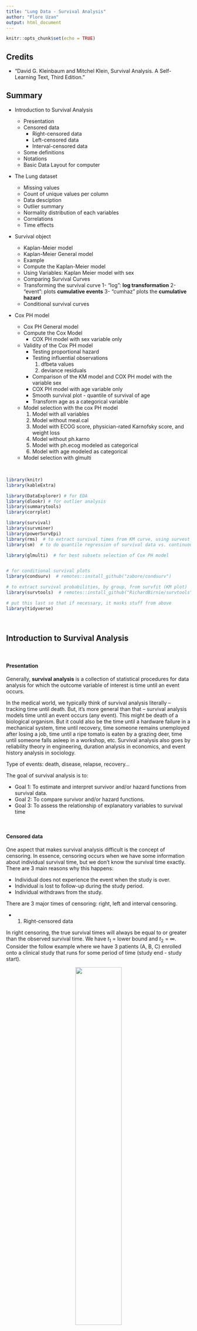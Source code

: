 ---
title: "Lung Data - Survival Analysis"
author: "Flore Uzan"
output: html_document
---

```{r setup, include=FALSE}
knitr::opts_chunk$set(echo = TRUE)
```

## Credits

- "David G. Kleinbaum and Mitchel Klein, Survival Analysis. A Self-Learning Text, Third Edition.”

## Summary

*   Introduction to Survival Analysis
    *   Presentation
    *   Censored data
        *   Right-censored data
        *   Left-censored data
        *   Interval-censored data
    *   Some definitions
    *   Notations
    *   Basic Data Layout for computer
*   The Lung dataset
    *   Missing values
    *   Count of unique values per column
    *   Data desciption
    *   Outlier summary
    *   Normality distribution of each variables
    *   Correlations
    *   Time effects

*   Survival object

    *   Kaplan-Meier model
    *   Kaplan-Meier General model
    *   Example
    *   Compute the Kaplan-Meier model
    *   Using Variables: Kaplan Meier model with sex 
    *   Comparing Survival Curves
    *   Transforming the survival curve
        1- “log”: **log transformation**
        2- “event”: plots **cumulative events**
        3- "cumhaz” plots the **cumulative hazard**
    *   Conditional survival curves

*   Cox PH model
    *   Cox PH General model
    *   Compute the Cox Model
        *   COX PH model with sex variable only 
    *   Validity of the Cox PH model
        *   Testing proportional hazard
        *   Testing influential observations
            1) dfbeta values
            2) deviance residuals
        *   Comparison of the KM model and COX PH model with the variable sex
        *   COX PH model with age variable only
        *   Smooth survival plot - quantile of survival of age
        *   Transform age as a categorical variable

    *   Model selection with the cox PH model
        1) Model with all variables
        2) Model without meal.cal
        3) Model with ECOG score, physician-rated Karnofsky score, and weight loss
        4) Model without ph.karno
        5) Model with ph.ecog modeled as categorical
        6) Model with age modeled as categorical
    *   Model selection with glmulti



<p>&nbsp;</p>


```{r, message=F, warning=F}
library(knitr)
library(kableExtra)

library(DataExplorer) # for EDA
library(dlookr) # for outlier analysis
library(summarytools)
library(corrplot)

library(survival)
library(survminer)
library(powerSurvEpi)
library(rms)  # to extract survival times from KM curve, using survest function
library(sm)  # to do quantile regression of survival data vs. continuous variable (sm.survival)

library(glmulti)  # for best subsets selection of Cox PH model


# for conditional survival plots
library(condsurv)  # remotes::install_github("zabore/condsurv")

# to extract survival probabilities, by group, from survfit (KM plot)
library(survtools)  # remotes::install_github("RichardBirnie/survtools")

# put this last so that if necessary, it masks stuff from above
library(tidyverse)
```

<p>&nbsp;</p>

## Introduction to Survival Analysis


<p>&nbsp;</p>


#### Presentation


Generally, **survival analysis** is a collection of statistical procedures for data analysis for which the outcome variable of interest is time until an event occurs. 

In the medical world, we typically think of survival analysis literally – tracking time until death. But, it’s more general than that – survival analysis models time until an event occurs (any event). This might be death of a biological organism. But it could also be the time until a hardware failure in a mechanical system, time until recovery, time someone remains unemployed after losing a job, time until a ripe tomato is eaten by a grazing deer, time until someone falls asleep in a workshop, etc. Survival analysis also goes by reliability theory in engineering, duration analysis in economics, and event history analysis in sociology.

Type of events: death, disease, relapse, recovery...

The goal of survival analysis is to:

*   Goal 1: To estimate and interpret survivor and/or hazard functions from survival data.
*   Goal 2: To compare survivor and/or hazard functions.
*   Goal 3: To assess the relationship of explanatory variables to survival time

<p>&nbsp;</p>


#### Censored data


One aspect that makes survival analysis difficult is the concept of censoring. In essence, censoring occurs when we have some information about individual survival time, but we don’t know the survival time exactly. There are 3 main reasons why this happens:

*   Individual does not experience the event when the study is over.
*   Individual is lost to follow-up during the study period.
*   Individual withdraws from the study.



There are 3 major times of censoring: right, left and interval censoring.


*   1) Right-censored data


In right censoring, the true survival times will always be equal to or greater than the observed survival time. We have $t_1$ = lower bound and $t_2$ = $\infty$. Consider the follow example where we have 3 patients (A, B, C) enrolled onto a clinical study that runs for some period of time (study end - study start).


<center>

![](C:\Users\flore\Documents\Fall 2020- Spring 2021\STAT696\Lung Dataset\Censored_Data_EX1.PNG){width=50%}


</center>


1. Patient A requires no censoring since we know their exact survival time which is the time until death. 

2. Patient B survives passed the end of the study and needs to be censored (indicated with the + at the end of the follow-up time).

3. Patient C withdraws from the study and needs to be censored since they withdrew before the study ended.


Note: This example is a bit unrealistic since it’s rare to have all patients enrolled at the same time in a study. In reality, patients would be enrolled at different times in the trial. But this example is meant more so to illustrate the concepts of censoring.



*   2) Left-censored data

In contrast to right-censoring, left censoring occurs when the person’s true survival time is less than or equal to the observed survival time. We have $t_1$ = 0 and $t_2$ = upper bound.

<center>

![](C:\Users\flore\Documents\Fall 2020- Spring 2021\STAT696\Lung Dataset\Censored_Data_EX2.PNG){width=50%}


</center>


An example of a situation could be for virus testing. For instance, if we’ve been following an individual and recorded an event when for instance the individual tests positive for a virus but we don’t know the exact time of when the individual was exposed to the disease. We only know that there was some exposure between 0 and the time they were tested.


*   3) Interval-censored data

Survival analysis data can also be interval-censored, which can occur if a subject’s true (but unobserved) survival time is within a certain known specified time interval.

<center>

![](C:\Users\flore\Documents\Fall 2020- Spring 2021\STAT696\Lung Dataset\Censored_Data_EX3.PNG){width=50%}


</center>

Using the virus testing example, if we have the situation whether we’ve performed testing on the indvidual at some timepoint $t_{(1)}$ and the individual was negative. But then at a timepoint further on $t_{(2)}$, the individual tested positive:

In this scenario, we know the individual was exposed to the virus sometime between t1 and t2, but we do not know the exact timing of the exposure.

<p>&nbsp;</p>


#### Some definitions...


*   **survival time**: time until an event occurs. For example: time that an individual has “survived” over some follow-up period 
*   **survival probability**: conditional probability of surviving beyond a time, given that an individual has survived just prior to that time.
*   **failure**: event of interest usually is death, disease incidence, or some other negative individual
experience.  
*   **censoring**: occurs if a subject has not experienced the event of interest by the end of the data collection. It is a type of missing data problem unique to survival analysis. We don’t know the survival time exactly because the study ends, a person is lost to follow-up or withdraws from the study...
*   **right-censored**: true survival time is equal to or greater than observed survival time  
*   **left-censored**: true survival time is less than or equal to the observed survival time  
*   **interval-censored**: true survival time is within a known time interval 


Terminology: time = survival time; event = failure. We have two possible outcomes/status: event/failure (1) and censored (0).


<p>&nbsp;</p>



#### Notations


 *    **T**: random variable for a person’s survival time (T $\geq$ 0)

 *    **t**: specific of interest for the variable T

 *    **d**: (0, 1) random variable, 1 if failure  if the event occurs during the study period, 0 censored

 *    **S(t) = P(T $>$ t)**: survival function, "probability that a person survives longer than some specified time t". NB: S(0) = 1, S($\infty$) = 0, S decreasing.
    
  Theoretically, as t ranges from 0 up to infinity, the survivor function is graphed as a decreasing smooth curve, which begins at S(t) = 1 at t = 0 and heads downward toward zero as t increases toward infinity. In practice, using data, we usually obtain estimated survivor curves that are step functions, as illustrated here, rather than smooth curves.

<center>

 ![](C:\Users\flore\Documents\Fall 2020- Spring 2021\STAT696\Lung Dataset\Survival_Curves.PNG)
 
</center>

 *    **h(t) = $\lim\limits_{\Delta t\to 0} \frac{P(t\leq T < t + \Delta t | T \geq t )}{\Delta t}$**: hazard function, "potential of failure in an infinitesimally small time period between t and t + $\Delta t$ given that the subject has survived up till time t = P(individual fails in the interval [t, t + $\Delta t$ | survival up to time t). In other words, the hazard function h(t) gives the instantaneous potential per unit time for the event to occur, given that the individual has survived up to time t. Note: not a density or a probability. always positive with no upper bound

<p>&nbsp;</p>

Regardless of which function S(t) or h(t) one prefers, there is a clearly defined relationship between the two. In fact, if one knows the form of S(t), one can derive the corresponding h(t), and vice versa: 

S(t) = $exp[ - \int_{0}^{1} h(u) du]$ and h(t) = $- [\frac{dS(t)/dt}{S(t)}]$


The hazard rate indicates failure potential rather than survival probability. Thus, the higher the average hazard rate, the lower is the group’s probability of surviving.

<p>&nbsp;</p>

<p>&nbsp;</p>

#### Basic Data Layout for computer

<p>&nbsp;</p>

This layout helps provide some understanding of how a survival analysis actually works and, in particular, how survivor curves are derived.

<p>&nbsp;</p>


<center>


![](C:\Users\flore\Documents\Fall 2020- Spring 2021\STAT696\Lung Dataset\Basic_Data_Layout.PNG)

</center>



The first column in the table gives ordered survival times from smallest to largest. These are denoted by t’s with subscripts within parentheses, starting with $t_{(0)}$, then $t_{(1)}$ and so on, up to $t_{(k)}$ where k is the number of distinct times at which subjects failed ($k \leq n$).

The second column gives frequency counts, denoted by $m_f$, of failures at each distinct failure time. 


The third column gives frequency counts, denoted by $q_f$, of those persons censored in the time interval starting with failure time $t_{(f)}$ up to the next failure time denoted $t_{(f+1)}$. Technically, because of the way we have defined this interval in the table, we include those persons censored at the beginning of the interval. 

The last column gives the risk set, $R(t_{(f)})$, which denotes the collection of individuals who have survived at least to time $t_{(f)}$.

Let's look at an example of data derived from a study of the remission times in weeks for two groups of leukemia patients, with 21 patients in each group. Group 1 is the treatment group and group 2 is the placebo group. The basic question of interest concerns comparing the survival experience of the two groups.

<center>

![](C:\Users\flore\Documents\Fall 2020- Spring 2021\STAT696\Lung Dataset\Basic_Data_Layout_EX1.PNG){width=25%}

</center>

For example, using the remission data for group 1, we find that 9 of the 21 persons failed, including 3 persons at 6 weeks and 1 person each at 7, 10, 13, 16, 22, and 23 weeks. These nine *failures* have $k = 7$ distinct survival times, because three persons had survival time 6 and we only count one of these 6’s as distinct. The first ordered failure time for this group, denoted as $t_{(1)}$, is 6; the second ordered failure time $t_{(2)}$, is 7, and so on up to the seventh ordered failure time of 23.


The *censored data* includes 5 nonzero $q$’s: $q_1 = 1$, $q_2 = 1$, $q_3 = 2$, $q_5 = 3$, $q_7 = 5$. Adding these values gives us the total number of censored observations for group 1, which is 12. Moreover, if we add the total number of $q$’s (12) to the total number of m’s (9), we get the total number of subjects in
group 1, which is 21.

For the *risk set*, we see that at the start of the study everyone in group 1 survived at least 0 weeks, so the risk set at time 0 consists of the entire group of 21 persons. The risk set at 6 weeks for group 1 also consists of all 21 persons, because all 21 persons survived at least as long as 6 weeks. These 21 persons include the 3 persons who failed at 6 weeks, because they survived and were still at risk just up to this point.


Now let’s look at the risk set at 7 weeks. This set consists of 17 persons in group 1 that survived at least 7 weeks. We omit everyone in the X-ed area. Of the original 21 persons, we therefore have excluded the three persons who failed at
6 weeks and the one person who was censored at 6 weeks. These four persons did not survive at least 7 weeks. Although the censored person may have survived longer than 7 weeks, we must exclude him or her from the risk set at 7 weeks because we have information on this person only up to 6 weeks.


<p>&nbsp;</p>


<p>&nbsp;</p>

## The Lung dataset


We use the **lung dataset** available from the survival package survival. The data contain subjects with advanced lung cancer from the North Central Cancer Treatment Group. It includes the 10 following variables:

*   inst:	$\qquad$ Institution code

*   time: $\qquad$	Survival time in days

*   status:	$\qquad$ censoring status 1=censored, 2=dead

*   age:	$\qquad$ Age in years

*   sex:	$\qquad$ Male=1 Female=2

*   ph.ecog:	$\qquad$ ECOG performance score as rated by the physician. 0=asymptomatic, 1= symptomatic but completely ambulatory, 2= in bed <50% of the day, 3= in bed > 50% of the day but not bedbound, 4 = bedbound

*   ph.karno:	$\qquad$ Karnofsky performance score (bad=0-good=100) rated by physician

*   pat.karno:	$\qquad$ Karnofsky performance score (0 = bad,  100 = good) as rated by patient

*   meal.cal:	$\qquad$ Calories consumed at meals

*   wt.loss:	$\qquad$ Weight loss in last six months


<p>&nbsp;</p>

```{r}
data(lung)

head(lung, n=10) %>%
  kbl() %>%
  kable_styling()
```

```{r, message=F, warning=F}
data(lung)
t(introduce(lung))
plot_intro(lung)
```

We have 2280 observations. All the variables are treated as continuous. Therefore, we transform the variable sex into a factor. We can also see that only 167/228 = 73% of the rows are complete

```{r, message=F, warning=F}
# re-code sex and status
lung <- lung %>% 
            mutate(sex=factor(sex, levels=c(1,2), labels=c("M", "F")),
                   had_event=ifelse(status==1, 0, 1))
```


<p>&nbsp;</p>


#### Missing values


```{r, message=F, warning=F}
plot_missing(lung, group=c("Good"=1.0), theme_config=list(text = element_text(size = 16)))
```

The missing values are predominantly in meal.cal and wt.loss.


<p>&nbsp;</p>

#### Count of unique values per column


```{r, message=F, warning=F}
lung %>% 
    mutate(sex=as.numeric(sex)) %>%
    pivot_longer(cols=colnames(lung)) %>% 
    group_by(name) %>% 
    summarize(unique_values=n_distinct(value))
```


<p>&nbsp;</p>


#### Data desciption


```{r, message=F, warning=F}
descr(lung, transpose=TRUE, stats=c("min", "med", "mean", "max", "q1", "q3", "sd"))
```

```{r, message=F, warning=F}
tmp = lung %>% 
        select(age, meal.cal, pat.karno, ph.karno, time, wt.loss) %>% 
        pivot_longer(everything())
ggplot(tmp, aes(x=value)) + 
  geom_histogram(aes(y=..density..), alpha=0.5) + 
  geom_density() + 
  facet_wrap(. ~ name, scales="free") +
  theme(text = element_text(size=20))
```

```{r, message=F, warning=F}
# compare censored and uncensored observations
tmp = lung %>% 
        select(had_event, age, meal.cal, pat.karno, ph.karno, time, wt.loss) %>% 
        pivot_longer(-one_of("had_event")) %>%
        mutate(had_event=ifelse(had_event==0,"Censored", "Died"))
ggplot(tmp, aes(x=value)) + 
  geom_density(aes(color=had_event)) + 
  facet_wrap(. ~ name, scales="free") +
  theme(text = element_text(size=20),
        legend.title = element_blank(),
        legend.position = "top")
```


```{r, message=F, warning=F}
# bar charts of discrete features
plot_bar(lung %>% 
           select(ph.ecog, sex, had_event) %>%
           mutate(ph.ecog=factor(ph.ecog, 
                                 levels=c(0, 1, 2, 3, 4), 
                                 labels=c("0-asymptomatic", "1-symptomatic", "2-in bed <50%", "3-in bed >50%", "4-bedbound"))), 
         theme_config=list(text = element_text(size = 20)), 
         order_bar=FALSE)
```

```{r, message=F, warning=F}
# compare censored and uncensored observations
tmp = lung %>% 
        select(had_event, sex, ph.ecog) %>% 
        mutate(had_event=ifelse(had_event==0,"Censored", "Died"),
               ph.ecog=factor(ph.ecog)) %>%
        pivot_longer(-one_of("had_event")) %>%
        group_by(had_event, name, value) %>%
        summarise(count=n())
        

ggplot(tmp, aes(x=value, y=count)) + 
  geom_bar(aes(fill=had_event), position="dodge", stat="identity") + 
  facet_wrap(. ~ name, scales="free") +
  theme(text = element_text(size=20),
        legend.title = element_blank(),
        legend.position = "top")
```


*   Average time-to-event/censor: 363 days: censored subjects, 283 days: dead subjects, right-skewed

*   72% of individuals in the study died
*   61% male, 39% female
*   Age is left-skewed; median = 63
*   Weight loss in the last 6 months with Median = 7 pounds, IQR is 0 to 16 pounds.
*   Performance scores at study start were good: The IQR of the Karnosky scores were 70-90, between “able to live at home” and “normal activity”). Most subjects had an ECOG score between “asymptomatic” and “symptomatic but ambulatory


<p>&nbsp;</p>

#### Outlier summary


```{r, message=F, warning=F}
outlier_summary = diagnose_outlier(lung) %>% filter(outliers_cnt > 0)
outlier_var_iqr = data.frame(t(apply(lung[, outlier_summary$variables], 2, quantile, c(0.25, 0.75), na.rm=TRUE)))
outlier_var_iqr %>%
  rename(Q25="X25.", Q75="X75.") %>%
  rownames_to_column("variables") %>%
  left_join(outlier_summary, by="variables") %>%
  select(variables, Q25, Q75, outliers_mean, outliers_cnt, with_mean, without_mean) %>%
  mutate(across(where(is.numeric), round, 2))
```


```{r, message=F, warning=F}
# use dlookr to examine outliers
plot_outlier(lung,
             diagnose_outlier(lung) %>%
                filter(outliers_cnt > 0) %>%
                select(variables) %>%
                unlist())
```


```{r, message=F, warning=F}
box_data <- lung %>% 
              select(outlier_summary$variables) %>% 
              pivot_longer(everything()) %>% 
              drop_na()
ggplot(box_data, aes(x=value)) + 
  geom_boxplot() + 
  facet_wrap(.~name, scales="free") +
  theme(axis.text.y = element_blank(),
        axis.ticks.y = element_blank(),
        axis.title.x = element_blank(),
        text = element_text(size=20))
```

*   5 individuals’ calories at meals average 2,410 calories/meal, compared to an average overall of 929 calories/meal.
*   Some subjects lost more than 50 pounds in the last 6 months; 1 individual had gained weight.
*   Outliers in time-to-event survived, on average, 871 days, as compared to 305 days on average across all subjects


<p>&nbsp;</p>


#### Normality distribution of each variables


```{r, message=F, warning=F}
normality(lung)
plot_normality(lung)
```

We examine normality, but our variables are all skewed.


<p>&nbsp;</p>


#### Correlations



```{r, message=F, warning=F}
# dlookr: correlation heatmap
data_for_cor <- lung %>% 
                  select(age, ph.ecog, ph.karno, pat.karno, meal.cal, wt.loss, time) %>% 
                  replace(is.na(.), 0)

corrs = cor(data_for_cor)
corrplot(corrs, type="upper", method="color", addCoef.col = "black")
```


*   We can observe a strong correlation between ph.ecog and ph.karno, and the correlation between ph.ecog and pat.karno. 
*   The age is associated with worse performance scores, lower meal calories, more weight loss, and shorter time-to-event. 
*   Good performance scores are associated with more calories at meals, less weight loss, and longer times-to-event


<p>&nbsp;</p>


#### Time effects


```{r, message=F, warning=F}
scattervars <- c("inst", "time", "age", "ph.ecog", "ph.karno", "pat.karno", "meal.cal", "wt.loss")
time_df <- lung %>% 
                select(all_of(scattervars)) %>%
                pivot_longer(cols=-time, names_to="variable")

ggplot(time_df, aes(x=time, y=value)) +
    geom_jitter() +
    facet_wrap(vars(variable), nrow=2, scales="free")

```

<p>&nbsp;</p>


<p>&nbsp;</p>

## Survival object



'Surv' is the main function used to create the survival object, usually used as a response variable in a model formula. It takes as an input the time and event.

```{r}
Surv(lung$time, lung$status)[1:10]
```

<p>&nbsp;</p>


<p>&nbsp;</p>


## Kaplan-Meier model


<p>&nbsp;</p>

#### Kaplan-Meier General model

The Kaplan-Meier method is the most common way to estimate survival times and probabilities. It is a **non-parametric** approach that results in a step function, where there is a step down each time an event occurs.

The remaining survival probabilities are computed such that we count the number of subjects surviving past the specified time being considered and divide by the number of subjects at the start of follow-up.

$$\hat{S}(t_{f}) = \hat{S}(t_{f-1}) \hat{P}r(T \geq t_{(f)} | T \geq t_{(f)} ) = \prod_{i=1}^{f} \hat{P}r(T \geq t_{(i)} | T \geq t_{(i)} )$$

This formula gives the probability of surviving past the previous failure time $t_{f-1}$, multiplied by the conditional probability of surviving past time $t_{f}$, given survival to at least time $t_{f}$. Each term in the product is the probability of exceeding a specific ordered failure time $t_{f}$ given that a subject survives up to that failure time. 


<p>&nbsp;</p>



#### Example


Looking at the previous example, we can calculate  the survival time from the Kaplan-Meier model.

<center>

![](C:\Users\flore\Documents\Fall 2020- Spring 2021\STAT696\Lung Dataset\Kaplan_Meier_EX.PNG){width=25%}

</center>


The first survival estimate on the list is $\hat{S}(0) = 1$, as it will always be, because this gives the probability of surviving past time zero.


The other survival estimates are calculated by multiplying the estimate for the immediately preceding failure time by a fraction. For example, the fraction is 18/21 for surviving past week 6, because 21 subjects remain up to week 6 and 3 of these subjects fail to survive past week 6. The fraction is 16/17 for surviving past week 7, because 17 people remain up to week 7 and 1 of these fails to survive past week 7. The other fractions are calculated similarly.


<p>&nbsp;</p>

#### Compute the Kaplan-Meier model


With the survfit() function, we create a simple survival curve that doesn’t consider any different groupings, so we’ll specify just an intercept (e.g., ~1) in the formula that survfit expects.


```{r}
fit_overall = survfit(Surv(time, event=had_event) ~ 1, data=lung)
print(fit_overall)
```

By default, the function print() shows a short summary of the survival curves. It prints the number of observations, number of events, the median survival and the confidence limits for the median. We can note that the median survival time is 310 days.

The function survfit() returns a list of variables, including the following components:

*   n: total number of subjects in each curve.
*   time: the time points on the curve.
*   n.risk: the number of subjects at risk at time t
*   n.event: the number of events that occurred at time t.
*   n.censor: the number of censored subjects, who exit the risk set, without an event, at time t.
*   lower,upper: lower and upper confidence limits for the curve, respectively.

```{r}
# creates the survival table 
f <- summary(fit_overall)
df_overall_fit <- data.frame(f$time, f$n.risk, f$n.event, f$n.censor, f$surv, f$lower, f$upper)
names(df_overall_fit) <- c("time", "n.risk", "n.event", "n.censor", "survival", "ci_95_lower", "ci_95_upper")
head(df_overall_fit, n=10)
```

We use the function ggsurvplot() [in Survminer R package] to produce the survival curves for the two groups of subjects.

```{r}
ggsurvplot(fit_overall, 
            xlab="Days", 
            ylab="Overall survival probability",
            risk.table=TRUE,
            conf.int=TRUE,
            surv.median.line="hv")  # draw horizontal AND vertical line for median
```


<p>&nbsp;</p>

#### Using Variables: Kaplan Meier model with sex 

we model something besides just an intercept. Let’s fit survival curves separately by sex.


```{r}
# visualize (KM plot) effect of sex

# median survival time for men = 270 days, vs. 426 days for women
km_sex = survfit(Surv(time, event=had_event) ~ strata(sex), data=lung)
print(km_sex)

ggsurvplot(survfit(Surv(time, event=had_event) ~ sex, data=lung), # survival model
           xlab="Days", 
           ylab="Overall survival probability",
           pval = TRUE, # displays p-value of log-rank test of the difference between the two curves
           risk.table=TRUE,
           conf.int=TRUE,  # plots a confidence interval for each curve
           surv.median.line="hv")
```

```{r}
ggsurvplot(
  survfit(Surv(time, event=had_event) ~ sex, data=lung),                     #survival model we want to plot 
  pval = TRUE,              #displays p-value of log-rank test, if p-value < 0.05, then the difference between the two curves are statistically significant
  conf.int = TRUE,          #plots a confidence interval for each curve
  xlab = "Time in days",
  break.time.by = 150,      # break X axis in time intervals by 100.
  ggtheme = theme_light(),  # customize theme with a grid for better readability 
  risk.table = "abs_pct",   # absolute number and percentage at risk
  risk.table.y.text.col = T,# colour risk table text annotations
  risk.table.y.text = FALSE,# show bars instead of names in text annotations
                            # in legend of risk table.
  ncensor.plot = TRUE,      # plot the number of censored subjects at time t
  surv.median.line = "hv",   # add the median survival pointer
  legend.labs=c("Male", "Female"), legend.title="Sex",  
  palette=c("dodgerblue2", "orchid2"), 
  title="Kaplan-Meier Curve for Lung Cancer Survival by sex", 
  risk.table.height=.15
)
```


<p>&nbsp;</p>

#### Comparing Survival Curves


The **log-rank** test can be used to evaluate whether or not KM curves for two or more groups are statistically equivalent. The null hypothesis is that there is no difference in survival between the groups. 

The log rank test is a **non-parametric test**, which makes no assumptions about the survival distributions. It is approximately distributed as a chi-square test statistic.


<p>&nbsp;</p>

We consider the previous example. For two-group case, the log–rank test statistic is formed using the sum of the observed minus expected counts over all failure times for one of the groups. The null hypothesis being tested is that there is no overall difference between the two survival curves. Under this null hypothesis, the log-rank statistic is approximately chi-square with one degree of freedom. Thus, a p-value for the log–rank test is determined from tables of the chi-square distribution. 

$$X^{2} = \frac{(O_{i} - E_{i})^{2}}{V(O_{i} - E_{i})}  \sim  \chi^{2}$$

with:

*   $m_{if}$ = observed counts in group i at time f

*   $e_{if}$ = expected counts in group i at time f (in our case: $e_1 = (\frac{n_{1f}}{n_{1f} + n_{2f}})(m_{1f} + m_{2f})$, $e_2 = (\frac{n_{2f}}{n_{1f} + n_{2f}})(m_{1f} + m_{2f})$)

*   $\#$ of failure times for the group i is: $O_{i} - E_{i} = \sum_{f=1}^{27} (m_{if} - e_{if})$


<center>

![](C:\Users\flore\Documents\Fall 2020- Spring 2021\STAT696\Lung Dataset\Log_RankEX.PNG){width=25%}

</center>


Therefore, we have $O_{1} - E_{1} = -10.26$ and $O_{2} - E_{2} = 10.26$. 

For two groups, the variance formula is the same for each group:

$$V(O_{i} - E_{i}) = \sum_j \frac{n_{1f}n_{2f}(m_{1f} + m_{2f})(n_{1f} + n_{2f} - m_{1f} - m_{2f})}{(n_{1f} + n_{2f})(n_{1f} + n_{2f} - 1)}$$
We will use the group 2 value to carry out the test, but as we can see, except for the minus sign, the difference is the same for the two groups.


Therefore, the estimated variance of $O_2 - E_2$ is computed from the variance formula above to be 6.2685. The log–rank statistic then is obtained by squaring 10.26 and dividing by 6.285, which yields 16.793, as shown on the computer printout.

$$X^{2} = \frac{(O_{i} - E_{i})^{2}}{\hat{V}(O_{i} - E_{i})}  = \frac{(10.26)^2}{ 6.2685} = 16.793$$.


<p>&nbsp;</p>


An approximation to the log–rank statistic, shown here, can be calculated using observed and expected values for each group without having to compute the variance formula.

$$X^{2} = \sum_{i}^{\# of groups} \frac{(O_{i} - E_{i})^{2}}{E_{i}}$$

In our case, we have:

$$X^{2} = \frac{(-10.26)^2}{ 19.26} + \frac{(10.26)^2}{ 10.74} = 15.276$$

The calculation of the approximate formula is shown here for the remission data. The expected values are 19.26 and 10.74 for groups 1 and 2, respectively. The chi-square value obtained is 15.276, which is slightly smaller than the log–rank statistic of 16.793.


Although the same tabular layout can be used to carry out the calculations when there are more than two groups, the test statistic is more complicated mathematically, involving both ariances and covariances of summed observed minus expected scores for each group. 


<p>&nbsp;</p>

The function survdiff() [in survival package] can be used to compute log-rank test comparing males and females survival curves.

```{r}
survdiff(Surv(time, had_event) ~ sex, lung)
```

The log rank test for difference in survival gives a p-value of p = 0.001, indicating that the sex groups differ significantly in survival.


<p>&nbsp;</p>

There are several alternatives to the log rank test  designed to test the hypothesis that two or more survival curves are equivalent called the Wilcoxon, the Tarone-Ware, the Peto, and the Flemington-Harrington test. These test statistics are variations of the log rank test statistic and are derived by applying different weights at the f-th failure time (as shown on the left for two groups).


<p>&nbsp;</p>


#### Transforming the survival curve


There is another major argument of the ggsurvplot() function, “fun”, which proposes alternative transformations:


<p>&nbsp;</p>

1- “log”: **log transformation** of the survivor function

```{r}
ggsurvplot(survfit(Surv(time, event=had_event) ~ sex, data=lung),
          conf.int = TRUE,
          ggtheme = theme_bw(), 
          fun = "log")
```


<p>&nbsp;</p>

2- “event”: plots **cumulative events** (f(y) = 1-y). It’s also known as the cumulative incidence.


```{r}
ggsurvplot(survfit(Surv(time, event=had_event) ~ sex, data=lung),
          conf.int = TRUE,
          ggtheme = theme_bw(), 
          fun = "event")
```


<p>&nbsp;</p>

3- "cumhaz” plots the **cumulative hazard** function (f(y) = -log(y))

 The cumulative hazard (H(t)) can be interpreted as the cumulative force of mortality. In other words, it corresponds to the number of events that would be expected for each individual by time t if the event were a repeatable process.
 
```{r}
ggsurvplot(survfit(Surv(time, event=had_event) ~ sex, data=lung),
          conf.int = TRUE,
          ggtheme = theme_bw(), 
          fun = "cumhaz")
```


<p>&nbsp;</p>


#### Conditional survival curves


It can be useful to generate survival estimates among a group of patients who have already survived for some length of time.

$$S(y|x) = \frac{S(x + y)}{S(x)}$$
where:

*   y: number of additional survival years of interest
*   x: number of years a patient has already survived


We can compute the conditional survival estimates with the package condsurv and generate estimates and plots related to conditional survival.

We can use the conditional_surv_est function to get estimates and 95% confidence intervals. Let’s condition on survival to 6-months.

```{r}
fit_overall = survfit(Surv(time, event=had_event) ~ 1, data=lung)
surv_times <- c(0, 0.5*365, 365, 1.5*365, 2*365)

gg_conditional_surv(
  basekm = fit_overall,  # intercept-only model 
  at = surv_times,
  main = "Conditional survival in lung data",
  xlab = "Days"
  ) +
  labs(color = "Conditional time")
```

The resulting plot has one survival curve for each time on which we condition. In this case the first line is the overall survival curve since it is conditioning on time 0.

```{r}
conditional_surv_est(fit_overall, t1=0, t2=2*365)
surv_times <- c(0.25*365, 0.5*365, 365, 1.5*365, 2*365)

# unconditional survival probabilities (at 3/6/12/18/24 months)
purrr::map_df(
  surv_times, 
  ~conditional_surv_est(
    basekm = fit_overall, 
    t1 = 0, 
    t2 = .x) 
  ) %>% 
  mutate(months = round(surv_times / 30.4)) %>% 
  select(months, everything())

# 3-month conditional survival probabilities (at 6/12/18/24 months)
purrr::map_df(
  surv_times[-1], 
  ~conditional_surv_est(
    basekm = fit_overall, 
    t1 = 0.25*365, 
    t2 = .x) 
  ) %>% 
  mutate(months = round(surv_times[-1] / 30.4)) %>% 
  select(months, everything())

# 6-month conditional survival probabilities (at 12/18/24 months)
purrr::map_df(
  surv_times[-1:-2], 
  ~conditional_surv_est(
    basekm = fit_overall, 
    t1 = 0.5*365, 
    t2 = .x) 
  ) %>% 
  mutate(months = round(surv_times[-1:-2] / 30.4)) %>% 
  select(months, everything())

# 12-month survival probabilities (at 18/24 months)
purrr::map_df(
  surv_times[-1:-3], 
  ~conditional_surv_est(
    basekm = fit_overall, 
    t1 = 365, 
    t2 = .x) 
  ) %>% 
  mutate(months = round(surv_times[-1:-3] / 30.4)) %>% 
  select(months, everything())
```

<p>&nbsp;</p>


<p>&nbsp;</p>

## Cox PH model


Kaplan-Meier curves are good for visualizing differences in survival between two categorical groups, and the log-rank test you get when you ask for pval = TRUE is useful for asking if there are differences in survival between different groups. But this doesn’t generalize well for assessing the effect of quantitative variables.

Another method, called **Cox PH** regression, can assess the effect of both categorical and continuous variables, and can model the effect of multiple variables at once. 

<p>&nbsp;</p>

### Cox PH General model



The Cox model is expressed by the **hazard function** denoted by $h(t)$. This model can be used to fit univariable and multivariable regression models that have survival outcomes. The hazard function can be interpreted as the risk of dying at time t. It can be estimated as follow:

$h(t, X_{i}) = h_{0}(t)e^{ \sum_{j=1}^{p} \beta_{j}X_{i,j}} = h_{0}(t)exp(\beta_{1}X_{i,1} + ... +\ beta_{p}X_{i,p})$

where:

*   $h(t)$ is the hazard, the instantaneous rate at which events occur. 
*   $h_{0}(t)$ is called the **baseline hazards** (when all X's are equal to 0), depends on $t$
*   $X = (X_{1}, X_{2},..., X_{p})$ explanatory/predictor variables
*   $e^{ \sum_{i=1}^{p} \beta_{i}X_{i}}$, depends only on X's, called \textbf{time-independent}.

Because the **baseline hazard** $h_{0}(t)$ is an unspecified function, the Cox model us a **semiparametric** model.

Advantages of the model: “robust” model, so that the results from using the Cox model will closely approximate the results for the correct parametric model.



<p>&nbsp;</p>


The Cox model can be written as a multiple linear regression of the logarithm of the hazard on the variables $X_{i}$, with the baseline hazard, $h_{0}(t)$, being an ‘intercept’ term that varies with time. 


$$log(h(t, X_{i})) = log(h_{0}(t)) + \sum_{j=1}^{p} \beta_{j}X_{i,j}$$

We can compute the **hazard ratio**, which is the ratio of hazards between two groups at any particular point in time: "hazard for one individual divided by the hazard for a different individual".


$$\hat{HR} = \frac{\hat{h}(t, X^{*})}{\hat{h}(t, X)} = e^{ \sum_{i=1}^{p} \beta_{i} (X^{*}_{i} - X_{i})}$$


with:

X$^{*}$:  set of predictors for one individual

X: set of predictors for the other individual


This model shows that the hazard ratio is equal to $e^{ \sum_{i=1}^{p} \beta_{i} (X^{*}_{i} - X_{i})}$, and remains constant over time t (hence the name proportional hazards regression). In this sense, we do not need the baseline hazard because we can interpret coefficients as hazard ratios.



A hazard ratio above 1 indicates a covariate that is positively associated with the event probability, and thus negatively associated with the length of survival.


In summary,

*   HR = 1 : No effect
*   HR < 1: Reduction in the hazard
*   HR > 1: Increase in Hazard


<p>&nbsp;</p>


As a note, in cancer studies, a covariate with hazard ratio :

*   greater  than 1 (i.e.: b>0) is called bad prognostic factor.
*   smaller than  1 (i.e.: b<0) is called good prognostic factor.



As a consequence, a major assumption of this model is that the HR is constant over time because it is independent of time. Or equivalently that the hazard for one individual is proportional to the hazard for any other individual, where the proportionality constant is independent of time.


<p>&nbsp;</p>


It is possible, nevertheless, to consider X’s which do involve t. Such X’s are called time-dependent variables. If time-dependent variables are considered, the Cox model form may still be used, but such a model no longer satisfies the PH assumption, and is called the extended Cox model.


<p>&nbsp;</p>


<p>&nbsp;</p>


### Compute the Cox Model


The coxph() function uses the same syntax as lm(), glm(), etc. The response variable you create with Surv() goes on the left hand side of the formula, specified with a ~. Explanatory variables go on the right side.


<p>&nbsp;</p>

#### COX PH model with sex variable only

```{r}
cox_sex = coxph(Surv(time, had_event) ~ sex, data=lung)
print(cox_sex)
```


The effect of sex is significantly related to survival (p-value = 0.00149), with better survival in females in comparison to males (hazard ratio of dying  = 0.588). 


The model is statistically significant. That 0.00111 p-value of the model is really close to the p = 0.00131 p-value we saw on the Kaplan-Meier nodel as well as the likelihood ratio test = 10.63 is close to the log-rank chi-square (10.3) in the Kaplan-Meier model.


$e^{\beta_{1}}$ = $e^{-0.531}$ = 0.5880 is the hazard ratio - the multiplicative effect of that variable on the hazard rate (for each unit increase in that variable). Females have 0.588 (~ 60%) times the hazard of dying in comparison to males. So, for a categorical variable like sex, going from male (baseline) to female results in approximately ~40% reduction in hazard.

We could also flip the sign on the coef column, and take $e^{0.531}$ = 1/0.588 = 1.7, which we can interpret as being male resulting in a 1.7-fold increase in hazard, or that males die as approximately 1.7 x the rate per unit time as females (females die at 0.588x the rate per unit time as males).


<p>&nbsp;</p>


We can directly calculate the log-rank test p-value using survdiff(). Cox regression and the logrank test from survdiff will to give you similar results most of the time. The log-rank test is asking if survival curves differ significantly between two groups. Cox regression is asking which of many categorical or continuous variables significantly affect survival.

Recall:

The log-rank test tests the following hypothesis:

H0: There is no difference in the survival function when comparing males to females after adjusting for age.

Ha: There is a difference in the survival function when comparing males to females after adjusting for age.

```{r}
survdiff(Surv(time, status)~sex, data=lung)
```


<p>&nbsp;</p>

### Validity of the Cox PH model


The Cox proportional hazards model makes several assumptions. We use residuals methods to:

*   check the proportional hazards assumption with the Schoenfeld residuals 
*   detect nonlinearity in relationship between the log hazard and the covariates using Martingale residual 
*   examining influential observations (or outliers) with deviance residual (symmetric transformation of the martinguale residuals), to examine influential observations 


<p>&nbsp;</p>


#### Testing proportional hazard


The proportional hazard assumption is supported by a non-significant relationship between residuals and time, and refuted by a significant relationship.

We can test with the **Goodness of Fit (GOF)** approach based on the residuals defined by Schoenfeld.

The idea behind the statistical test is that if the
PH assumption holds for a particular covariate then the Schoenfeld residuals for that covariate will not be related to survival time.

The implementation of the test can be thought of as a three-step process.

*   Step 1. Run a Cox PH model and obtain Schoenfeld residuals for each predictor.

*   Step 2. Create a variable that ranks the order of failures. The subject who has the first (earliest) event gets a value of 1, the next gets a value of 2, and so on.

*   Step 3. Test the correlation between the variables created in the first and second steps. The null hypothesis is that the correlation between the Schoenfeld residuals and ranked failure time is zero.

For each covariate, the function cox.zph() correlates the corresponding set of scaled Schoenfeld residuals with time, to test for independence between residuals and time. Additionally, it performs a global test for the model as a whole.


```{r}
test.ph <- cox.zph(cox_sex)
print(test.ph)
ggcoxzph(test.ph)
```

From the output above, the test is not statistically significant, and therefore the global test is also not statistically significant. Therefore, we can assume the proportional hazards.

In the graphical diagnostic using the function ggcoxzph() [in the survminer package], the solid line is a smoothing spline fit to the plot, with the dashed lines representing a +/- 2-standard-error band around the fit. From the graphical inspection, there is no pattern with time. The assumption of proportional hazards appears to be supported for the covariates sex (which is, recall, a two-level factor, accounting for the two bands in the graph).

<p>&nbsp;</p>



Another approach is to graphically check the PH assumption by comparing **-log–log survival curves**. A log–log survival curve is simply a transformation of an estimated survival curve that results from taking the natural log of an estimated survival probability twice.


$h(t, X) = h_{0}(t)e^{ \sum_{j=1}^{p} \beta_{j}X_{j}}$ which is equivalent to $S(t,X) = [S_{0}(t)]^{e^{ \sum_{j=1}^{p} \beta_{j}X_{j}}}$

Therefore, $$-ln(-ln(S(t, X)))$$


$$= -ln(-ln([S_{0}(t)]^{e^{ \sum_{j=1}^{p} \beta_{j}X_{j}}}))$$
$$= -ln[-ln(S_{0}(t))] - ln[e^{ \sum_{j=1}^{p} \beta_{j}X_{j}}]$$


$$=  - \sum_{j=1}^{p} \beta_{j} X_{j} - ln[-ln(S_{0}(t))]$$

Therefore, the corresponding log–log curves for these individuals are given as shown here, where we have simply substituted $X_1$ and $X_2$ for $X$ in the previous expression for the log–log curve for any individual $X$. 

$$ln(-ln(S(t, X_1))) - ln(-ln(S(t, X_2)))$$
$$= \sum_{j=1}^{p} \beta_{j} (X_{1j} - X_{2j})$$


The baseline survival function has dropped out, so that the difference in log–log curves involves an expression that does not involve time t. The above formula says that if we use a Cox PH model and we plot the estimated -log–log survival curves for two groups of individuals on the same graph, the two plots would be approximately parallel.

<p>&nbsp;</p>


<center>


![](C:\Users\flore\Documents\Fall 2020- Spring 2021\STAT696\Lung Dataset\ln(-ln(S(t))).PNG)

</center>

The distance between the two curves is the linear expression involving the differences in predictor values, which does not involve time. Note, in general, if the vertical distance between two curves is constant, then the curves are parallel.


```{r}
m = survfit(Surv(time, had_event) ~ sex, lung)
s = summary(m)
s_table = data.frame(s$strata, s$time, s$n.risk, s$n.event, s$n.censor, s$surv, s$lower, s$upper)
s_table = s_table %>%
              rename(strata=s.strata, time=s.time, surv=s.surv, lower=s.lower, upper=s.upper) %>%
              mutate(negloglogsurv=-log(-log(surv)))
```



```{r}
ggplot(s_table, aes(x=time, y=negloglogsurv, color=strata)) + 
  geom_line(size=1.25) +
  theme(text=element_text(size=16),
        plot.title=element_text(hjust=0.5)) +
  ylab("-ln(-ln(S(t)))") +
  ggtitle("-log-log plot of survival time by sex")
```


The two curve do not cross, therefore this result suggests that the two groups in sex satisfy the PH assumption.


<p>&nbsp;</p>

#### Testing influential observations


To test influential observations or outliers, we can visualize either: the **dfbeta values** or the **deviance residuals**.

*   1) dfbeta values

This plot produces the estimated changes in the coefficients divided by their standard errors. The comparison of the magnitudes of the largest dfbeta values to the regression coefficients suggests that none of the observations is terribly influential individually.


```{r}
ggcoxdiagnostics(cox_sex, type = "dfbeta",
                 linear.predictions = FALSE, ggtheme = theme_bw())
```

*   2) deviance residuals

The deviance residual is a normalized transformation of the martingale residual. These residuals should be roughly symmetrically distributed about zero with a standard deviation of 1.

- Positive values correspond to individuals that “died too soon” compared to expected survival times.

- Negative values correspond to individual that “lived too long”.

- Very large or small values are outliers, which are poorly predicted by the model.

```{r}
ggcoxdiagnostics(cox_sex, type = "deviance",
                 linear.predictions = FALSE, ggtheme = theme_bw())
```

The pattern looks fairly symmetric around 0 for the variable sex.

<p>&nbsp;</p>

#### Comparison of the KM model and COX PH model with the variable sex


We can then compare the survival curves from KM (km_sex) and Cox PH model (cox_sex).

```{r}
km_sex = survfit(Surv(time, event=had_event) ~ strata(sex), data=lung)
km.curve <- getKMcurve(km = km_sex, 
                       time.col = 'time', 
                       event.col = 'had_event', 
                       group.col = 'sex', 
                       data = lung)
km.curve = km.curve %>% 
            select(group, Time, Survival) %>% 
            rename(sex=group, time=Time, surv=Survival) %>%
            mutate(sex=factor(sex, levels=c("M", "F")))
            
cox.curve = data.frame(sex=factor(lung$sex, levels=c("M", "F")),
                       time=lung$time,
                       surv=exp(-predict(cox_sex, type="expected")))
ggplot() +
  geom_line(data=km.curve, aes(x=time, y=surv, color=sex), size=0.25) +
  geom_line(data=cox.curve, aes(x=time, y=surv, color=sex), size=1, linetype="dashed") +
  ggtitle("Kaplan-Meier vs. Cox Model") +
  ylab("Survival Probability") + 
  theme(title=element_text(hjust=.5),
        text=element_text(size=20))
```


<p>&nbsp;</p>

#### COX PH model with age variable only


```{r}
cox_age = coxph(Surv(time, had_event) ~ age, data=lung)
print(cox_age)
```

The effect of age is significantly related to survival (p-value = 0.03946). $e^{\beta_{1}}$ = $e^{0.018720}$ = 1.018897 is the hazard ratio - the multiplicative effect of that variable on the hazard rate (for each unit increase of age). We have a better survival in younger people (hazard ratio of dying  = 1.018897). 


```{r}
test.ph <- cox.zph(cox_age)
ggcoxzph(test.ph)
ggcoxdiagnostics(cox_age, type = "dfbeta",
                 linear.predictions = FALSE, ggtheme = theme_bw())
ggcoxdiagnostics(cox_age, type = "deviance",
                 linear.predictions = FALSE, ggtheme = theme_bw())
ggcoxdiagnostics(cox_age, type = "martingale",
                 linear.predictions = FALSE, ggtheme = theme_bw())
```


We do not observe any pattern in time, none of the observations is terribly influential individually.

The last plot test the linearity by plotting the **martingale residuals** against continuous covariates. The age is slightly non-linear.


<p>&nbsp;</p>

#### Smooth survival plot - quantile of survival of age


We want to visualize the survival estimate according to a continuous variable, age. The sm.survival function from the sm package allows to do this for a quantile of the distribution of survival data. The default quantile is p = 0.5 for median survival.

The x’s represent events, the o’s represent censoring events and the line is a smoothed estimate of a qunatile survival according to age. 


```{r}
sm.options(
  list(
    xlab = "Age (years)",
    ylab = "Time to death (years)")
  )

layout(matrix(c(1,2,3), ncol=3))

#par(mar=c(5.1, 4.1, 4.1, 2.1))
par(pty="s")  # make plot square

sm.survival(
  x = lung$age,
  y = lung$time,
  status = lung$status,
  h = 1 * sd(lung$age) / nrow(lung)^(-1/4),
  p = .5,
  add=FALSE
)

sm.survival(
  x = lung$age,
  y = lung$time,
  status = lung$status,
  h = 1 * sd(lung$age) / nrow(lung)^(-1/4),
  p = .25,
  add=TRUE
)

sm.survival(
  x = lung$age,
  y = lung$time,
  status = lung$status,
  h = 1 * sd(lung$age) / nrow(lung)^(-1/4),
  p = .75,
  add=TRUE
)

title('1*h, quantiles .25, .5, .75')



par(pty="s")  # make plot square
sm.survival(
  x = lung$age,
  y = lung$time,
  status = lung$status,
  h = .5 * sd(lung$age) / nrow(lung)^(-1/4),
  p = .5,
  add=FALSE
)

sm.survival(
  x = lung$age,
  y = lung$time,
  status = lung$status,
  h = .5 * sd(lung$age) / nrow(lung)^(-1/4),
  p = .25,
  add=TRUE
)

sm.survival(
  x = lung$age,
  y = lung$time,
  status = lung$status,
  h = .5 * sd(lung$age) / nrow(lung)^(-1/4),
  p = .75,
  add=TRUE
)

title('.5*h, quantiles .25, .5, .75')



par(pty="s")  # make plot square
sm.survival(
  x = lung$age,
  y = lung$time,
  status = lung$status,
  h = .25 * sd(lung$age) / nrow(lung)^(-1/4),
  p = .5,
  add=FALSE
)

sm.survival(
  x = lung$age,
  y = lung$time,
  status = lung$status,
  h = .25 * sd(lung$age) / nrow(lung)^(-1/4),
  p = .25,
  add=TRUE
)

sm.survival(
  x = lung$age,
  y = lung$time,
  status = lung$status,
  h = .25 * sd(lung$age) / nrow(lung)^(-1/4),
  p = .75,
  add=TRUE
)

title('.25*h, quantiles .25, .5, .75')


```



```{r}
sm.options(
  list(
    xlab = "Age (years)",
    ylab = "Time to death (days)")
  )

#par(mar=c(5.1, 4.1, 4.1, 2.1))
par(pty="s")  # make plot square

par(pty="s")  # make plot square
sm.survival(
  x = lung$age,
  y = lung$time,
  status = lung$status,
  h = .5 * sd(lung$age) / nrow(lung)^(-1/4),
  p = .5,
  add=FALSE
)

sm.survival(
  x = lung$age,
  y = lung$time,
  status = lung$status,
  h = .5 * sd(lung$age) / nrow(lung)^(-1/4),
  p = .25,
  add=TRUE
)

sm.survival(
  x = lung$age,
  y = lung$time,
  status = lung$status,
  h = .5 * sd(lung$age) / nrow(lung)^(-1/4),
  p = .75,
  add=TRUE
)

title('Median survival by age, with IQR')

```

In this case, the line is  too smooth so we add the option h is the smoothing parameter. This should be related to the standard deviation of the continuous covariate, x. Suggested to start with $\frac{sd(x)}{n^{−1/4}}$ then reduce by 1/2, 1/4, etc to get a good amount of smoothing. The previous plot was too smooth so let’s reduce it by 1/4.

```{r}
sm.survival(
  x = lung$age,
  y = lung$time,
  status = lung$status,
  h = .25 * sd(lung$age) / nrow(lung)^(-1/4)
  
)
```


<p>&nbsp;</p>

#### Transform age as a categorical variable


We split the age variable into 4 categories: younger than 50, 51-60, 61-70, older than 70. 

```{r}
lung_cat = lung %>% 
  mutate(age_grp = cut(lung$age, breaks=c(-Inf, 50, 60, 70, Inf), labels=c("<=50", "51-60", "61-70", ">70")))

cox_age_cat = coxph(Surv(time, had_event) ~ age_grp, data=lung_cat)
print(cox_age_cat)
print(paste0("cox_age AIC = ", round(aic(cox_age), 1)))
print(paste0("cox_age_cat AIC = ", round(aic(cox_age_cat), 1)))
cox.zph(cox_age_cat)
```
The model is not signicant and neither of the variables are. We split the age in only two groups: younger than 70 and older than 70.

```{r}
lung_cat = lung %>% 
  mutate(age_grp = cut(lung$age, breaks=c(-Inf, 69, Inf), labels=c("39-69", "70+")))

cox_age_70 = coxph(Surv(time, had_event) ~ age_grp, data=lung_cat)
print(cox_age_70)
print(paste0("cox_age AIC = ", round(aic(cox_age), 1)))
print(paste0("cox_age_70 AIC = ", round(aic(cox_age_70), 1)))
cox.zph(cox_age_70)
```
The AIC is about the same as the model with a continuous variable. We test the proportional hazards assumption for age.

```{r}
m = survfit(Surv(time, had_event) ~ age_grp, lung_cat)
s = summary(m)
s_table = data.frame(s$strata, s$time, s$n.risk, s$n.event, s$n.censor, s$surv, s$lower, s$upper)
s_table = s_table %>%
              rename(strata=s.strata, time=s.time, surv=s.surv, lower=s.lower, upper=s.upper) %>%
              mutate(negloglogsurv=-log(-log(surv)))
```

```{r}
ggplot(s_table, aes(x=time, y=negloglogsurv, color=strata)) + 
  geom_line(size=1.25) +
  theme(text=element_text(size=16),
        plot.title=element_text(hjust=0.5)) +
  ylab("-log(-log(S(t)))") +
  ggtitle("-log-log plot of survival time by age")
```

We can also look at the Kaplain-Meier curve with fir with the same variable.

```{r}
ggsurvplot(survfit(Surv(time, event=had_event) ~ age_grp, data=lung_cat), 
           xlab="Days", 
           ylab="Overall survival probability",
           pval = TRUE,
           risk.table=FALSE,
           conf.int=TRUE,
           surv.median.line="hv")
```

We can then compare the survival curves from KM (km_age) and Cox PH model (cox_age).

```{r}
km_age = survfit(Surv(time, event=had_event) ~ age_grp, data=lung_cat)
km.curve <- getKMcurve(km = km_age, 
                       time.col = 'time', 
                       event.col = 'had_event', 
                       group.col = 'age_grp', 
                       data = lung_cat)
km.curve = km.curve %>% 
            select(group, Time, Survival) %>% 
            rename(age_grp=group, time=Time, surv=Survival) %>%
            mutate(age_grp=factor(age_grp, levels=c("39-69", "70+")))
            
cox.curve = data.frame(age_grp=factor(lung_cat$age_grp, levels=c("39-69", "70+")),
                       time=lung_cat$time,
                       surv=exp(-predict(cox_age, type="expected")))
ggplot() +
  geom_line(data=km.curve, aes(x=time, y=surv, color=age_grp), size=0.25) +
  geom_line(data=cox.curve, aes(x=time, y=surv, color=age_grp), size=1, linetype="dashed") +
  ggtitle("Kaplan-Meier vs. Cox Model") +
  ylab("Survival Probability") + 
  theme(title=element_text(hjust=.5),
        text=element_text(size=20))
```

<p>&nbsp;</p>


<p>&nbsp;</p>


### Model selection with the cox PH model


<p>&nbsp;</p>

#### 1) Model with all variables


```{r}
mod1 = coxph(Surv(time, had_event) ~ age * sex + ph.ecog + ph.karno + pat.karno + meal.cal + wt.loss, data=lung)
print(mod1)
print(paste0("mod1 AIC = ", round(aic(mod1), 1)))
```

We observe a significant effect of sex:age, ph.ecog, ph.karno, wt.loss. The hazard ratio is 6.9x larger for women than men. The signifcant variables are ph.ecog, ph.karno, wt.loss.

We assess the proportional hazards assumption for our more complex model. Recall: if p < 0.05 (or other alpha), the assumption is violated.  
```{r}
cox.zph(mod1)
```


<p>&nbsp;</p>

#### 2) Model without meal.cal


We fit a model without meal.cal because it was the variable with the highest p-value in previous model and it violates the PH assumption.

```{r}
mod2 = coxph(Surv(time, had_event) ~ sex*age + ph.ecog + ph.karno + pat.karno + wt.loss, data=lung)
print(mod2)
print(paste0("mod2 AIC = ", round(aic(mod2), 1)))
```

All the variables are significant except sex. However, the AIC is much higher (worse) than the previous model including meal.cal.


<p>&nbsp;</p>

#### 3) Model with ECOG score, physician-rated Karnofsky score, and weight loss


We build a model with only ECOG score (ph.ecog), physician-rated Karnofsky score (ph.karno), and weight loss (wt.loss), which were the only significant variables in first model (mod1) with all variables.

```{r}
mod3 = coxph(Surv(time, had_event) ~ ph.ecog + ph.karno + wt.loss, data=lung)
print(mod3)
print(paste0("mod3 AIC = ", round(aic(mod3), 1)))
```

The fit is significant, but only significant variable is ph.ecog. The AIC is much higher than the previous models as well.

We refit the model with complete cases with ECOG score, physician-rated Karnofsky score, and weight loss, sex and age and their interaction, to compare against mod1 (the model with all variables).

```{r}
lung_subset = lung[complete.cases(lung[, c("sex", "age", "ph.ecog", "ph.karno", "pat.karno", "meal.cal", "wt.loss")]),]
mod3b = coxph(Surv(time, had_event) ~ ph.ecog + ph.karno + wt.loss, data=lung_subset)
print(mod3b)
print(paste0("mod1 AIC = ", round(aic(mod1), 1)))
print(paste0("mod3b AIC = ", round(aic(mod3b), 1)))
anova(mod1, mod3b)
```

The comparison of mod1 and mod3b leads to the conclusion that mod1 fits the data significantly better than mod3b.

We fit the same model adding back the variables age, sex and their interaction.

```{r}
mod3c = coxph(Surv(time, had_event) ~ age * sex + ph.ecog + ph.karno + wt.loss, data=lung)
print(mod3c)
print(paste0("mod1 AIC = ", round(aic(mod1), 1)))
print(paste0("mod3 AIC = ", round(aic(mod3), 1)))
print(paste0("mod3b AIC = ", round(aic(mod3b), 1)))
print(paste0("mod3c AIC = ", round(aic(mod3c), 1)))
```

The model is statistically significant with a p-value equal to 2.572e-06.

We refit the model with complete cases with age*sex, ECOG score, physician-rated Karnofsky score, and weight loss, sex and age and their interaction, to compare against mod1 (the model with all variables).

```{r}
lung_subset = lung[complete.cases(lung[, c("sex", "age", "ph.ecog", "ph.karno", "pat.karno", "meal.cal", "wt.loss")]),]
mod3d = coxph(Surv(time, had_event) ~ age * sex + ph.ecog + ph.karno + wt.loss, data=lung_subset)
summary(mod3d)
print(paste0("mod1 AIC = ", round(aic(mod1), 1)))
print(paste0("mod3d AIC = ", round(aic(mod3d), 1)))
anova(mod1, mod3d)
```

The comparison of mod1 and mod3d leads to the conclusion that mod3d fits as well as the model with all the variables. Here we dropped meal.cal and pat.karno. The model mod3d is the best so far.


<p>&nbsp;</p>

#### 4) Model without ph.karno


We fit a model without ph.karno because it is highly correlated with ph.ecog and with pat.karno. We include all the variables except ph.karno.

```{r}
mod4 = coxph(Surv(time, had_event) ~ age * sex + ph.ecog + pat.karno + meal.cal + wt.loss, data=lung)
print(mod4)
print(paste0("mod1 AIC = ", round(aic(mod1), 1)))
print(paste0("mod3d AIC = ", round(aic(mod3d), 1)))
print(paste0("mod4 AIC = ", round(aic(mod4), 1)))
anova(mod1, mod4) 
```

The model is statistically sginificant and the AIC is close to the AICs of model 1 and model 3d. However, the anova suggests to keep ph.karno.

We fit the same model without meal.cal.

```{r}
mod4b = coxph(Surv(time, had_event) ~ age * sex + ph.ecog + pat.karno + wt.loss, data=lung)
print(mod4b)
print(paste0("mod1 AIC = ", round(aic(mod1), 1)))
print(paste0("mod3d AIC = ", round(aic(mod3d), 1)))
print(paste0("mod4 AIC = ", round(aic(mod4), 1)))
print(paste0("mod4b AIC = ", round(aic(mod4b), 1)))
```

The AIC is much higher (worse) suggesting to keep meal.cal.

We refit the model with complete cases with ECOG score, patient-rated Karnofsky score, and weight loss, sex and age and their interaction, to compare against mod1 (the model with all variables).

```{r}
lung_subset = lung[complete.cases(lung[, c("sex", "age", "ph.ecog", "ph.karno", "pat.karno", "meal.cal", "wt.loss")]),]
mod4c = coxph(Surv(time, had_event) ~ age * sex + ph.ecog + pat.karno + wt.loss, data=lung_subset)
print(mod4c)
print(paste0("mod1 AIC = ", round(aic(mod1), 1)))
print(paste0("mod4c AIC = ", round(aic(mod4c), 1)))
anova(mod1, mod4c)
```


The AICs are equivalent meaning that this model is as significant as the first model with all the variables. Similarly, the anova has a high p-value indicating that the two models are significant.

We therefore compare the model with ECOG score, patient-rated Karnofsky score, and weight loss, sex and age and their interaction vs ECOG score, physician-rated Karnofsky score, and weight loss, sex and age and their interaction.

```{r}
print(paste0("mod3d AIC = ", round(aic(mod3d), 1)))
print(paste0("mod4c AIC = ", round(aic(mod4c), 1)))
```

The AICs are equivalent (<2) therefore any of the two models (mod3d or mod4c) can be used as the best model so far.


<p>&nbsp;</p>

#### 5) Model with ph.ecog modeled as categorical


We fit a model with ph.ecog modeled as categorical.

```{r}
lung_cat = lung %>% mutate(ph.ecog = factor(ph.ecog))
mod5 = coxph(Surv(time, had_event) ~ age * sex + ph.ecog + ph.karno + pat.karno + meal.cal + wt.loss, data=lung_cat)
print(mod5)
print(paste0("mod1 AIC = ", round(aic(mod1), 1)))
print(paste0("mod3d AIC = ", round(aic(mod3d), 1)))
print(paste0("mod4c AIC = ", round(aic(mod4c), 1)))
print(paste0("mod5 AIC = ", round(aic(mod5), 1)))
```

The fit of the model is significant. However, the AIC is slightly higher. 

We fit a model with meal.cal and ph.karno dropped and with ph.ecog modeled as categorical.
```{r}
mod5b = coxph(Surv(time, had_event) ~ age * sex + ph.ecog + pat.karno + wt.loss, data=lung_cat)
print(mod5b)
print(paste0("mod1 AIC = ", round(aic(mod1), 1)))
print(paste0("mod3d AIC = ", round(aic(mod3d), 1)))
print(paste0("mod4c AIC = ", round(aic(mod4c), 1)))
print(paste0("mod5 AIC = ", round(aic(mod5), 1)))
print(paste0("mod5b AIC = ", round(aic(mod5b), 1)))
```

The fit of the model is still significant but the AIC is much higher.

We look at the Kaplan-Meier plot of ph.ecog when it is categorical.

```{r}
# visualize (KM plot) effect of ph.ecog
ggsurvplot(survfit(Surv(time, event=had_event) ~ ph.ecog, data=lung_cat), 
           xlab="Days", 
           ylab="Overall survival probability",
           pval = TRUE,
           risk.table=FALSE,
           conf.int=TRUE,
           surv.median.line="hv")
```

We compute the log-rank to test the effect of ph.ecog on survival time.

```{r}
survdiff(Surv(time, had_event) ~ ph.ecog, lung_cat)
```
The test suggests that the ECOG score is statistically significant.

We test the proportional hazards assumption for ph.ecog.

```{r}
m = survfit(Surv(time, had_event) ~ ph.ecog, lung_cat)
s = summary(m)
s_table = data.frame(s$strata, s$time, s$n.risk, s$n.event, s$n.censor, s$surv, s$lower, s$upper)
s_table = s_table %>%
              rename(strata=s.strata, time=s.time, surv=s.surv, lower=s.lower, upper=s.upper) %>%
              mutate(negloglogsurv=-log(-log(surv)))
```


```{r}
ggplot(s_table, aes(x=time, y=negloglogsurv, color=strata)) + 
  geom_line(size=1.25) +
  theme(text=element_text(size=16),
        plot.title=element_text(hjust=0.5)) +
  ylab("-ln(-ln(S(t)))") +
  ggtitle("-log-log plot of survival time by ECOG score")
```

The curves cross, so the PH assumption is violated !

We can also test with the Goodness of Fit (GOF) Testing Approach  based on the residuals defined by Schoenfeld.

We fit a model with only the categorical ph.ecog.

```{r}
# statistical test for violation of PH assumption
mod5c = coxph(Surv(time, had_event) ~ ph.ecog, data=lung_cat)
print(mod5c) 
print(paste0("mod5c AIC = ", round(aic(mod5c), 1)))

test.ph <- cox.zph(mod5c)
print(test.ph)
ggcoxzph(test.ph)
```

Surprisingly, this test indicates that the PH assumption is not violated.

As a remedy, we carry out a stratified Cox (SC) procedure for the analysis.

The “stratified Cox model” is a modification of the Cox proportional hazards (PH) model that allows for control by “stratification” of a predictor that does not satisfy the PH assumption.


The general SC model is:

$$h_{g}(t, X) = h_{0g}(t)exp(\beta_{1}X_{i,1} + ... +\ beta_{p}X_{i,p})$$

for g = 0, 1, 2 and 3 (the different values of the ECOG scores).

In this model, the baseline hazard function $h_{0g}(t)$ is allowed to be different for each stratum. However, the coefficients $b_1$, $b_2$,..., $b_p$ are the same for each stratum. It is called the **No-Interaction Assumption** because the $\beta$’s in the model are the same for each subscript $g$. The no- interaction assumption means that the variables being stratified are assumed not to interact with the X’s in the model.


Using SC, we can control for the ph.ecog variable – which does not satisfy the PH assumption – by stratification while simultaneously including in the model the other variables – which do satisfy the PH assumption.

```{r}
mod5d = coxph(Surv(time, had_event) ~ strata(ph.ecog) + sex*age + pat.karno + wt.loss, data=lung_cat)
print(mod5d)
```

Note, that the results of the test do not include the variable ph.ecog anymore.

```{r}
print(paste0("mod1 AIC = ", round(aic(mod1), 1)))
print(paste0("mod3d AIC = ", round(aic(mod3d), 1)))
print(paste0("mod4c AIC = ", round(aic(mod4c), 1)))
print(paste0("mod5 AIC = ", round(aic(mod5), 1)))
print(paste0("mod5b AIC = ", round(aic(mod5b), 1)))
print(paste0("mod5d AIC = ", round(aic(mod5d), 1)))
```

The AIC of the last model is consequently lower (better). The model 6 is the bets so far.

```{r}
ggadjustedcurves(mod5d, data=(lung_cat %>% filter(ph.ecog != 3)))
```


<p>&nbsp;</p>

#### 6) Model with age modeled as categorical



```{r}
lung_cat = lung_cat %>% 
  mutate(age_grp = cut(lung$age, breaks=c(-Inf, 69, Inf), labels=c("39-69", "70+")))

mod6 = coxph(Surv(time, had_event) ~ strata(ph.ecog) + sex*age_grp + pat.karno + wt.loss, data=lung_cat)
print(mod6)
print(paste0("mod1 AIC = ", round(aic(mod1), 1)))
print(paste0("mod3d AIC = ", round(aic(mod3d), 1)))
print(paste0("mod4c AIC = ", round(aic(mod4c), 1)))
print(paste0("mod5 AIC = ", round(aic(mod5), 1)))
print(paste0("mod5b AIC = ", round(aic(mod5b), 1)))
print(paste0("mod5d AIC = ", round(aic(mod5d), 1)))
print(paste0("mod6 AIC = ", round(aic(mod6), 1)))
```

The model is also significant and the AIC is equivalent with the previous model. We keep the model 6 as the final model.


<p>&nbsp;</p>


#### Model selection with glmulti

We perform the best subset selection via **glmulti**:

```{r}
lung2 <- lung %>% mutate(sex_age = as.numeric(sex)*age)
models <- glmulti(Surv(time, had_event) ~ sex + age + sex_age + ph.ecog + ph.karno + pat.karno + meal.cal + wt.loss, 
          data = lung2,
          level = 1,               # No interaction considered
          method = "h",            # Exhaustive approach
          crit = "aic",            # AIC as criteria
          confsetsize = 5,         # Keep 5 best models
          plotty = F, report = F,  # No plot or interim reports
          fitfunction = "coxph")   # coxph function

models@formulas

# slightly lower (better) AIC than above
AIC(models@objects[[1]])
AIC(models@objects[[2]])
AIC(models@objects[[3]])
AIC(models@objects[[4]])
AIC(models@objects[[5]])
```


With this method, the best model has all variables!











